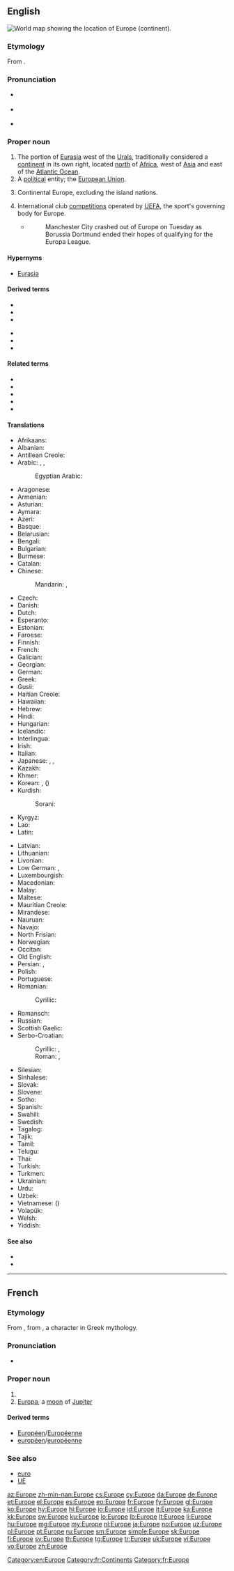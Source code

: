 {{also|europe|europé|Európé}}
==English==
[[Image:LocationEurope.png|thumb|World map showing the location of Europe (continent).]]
{{wikipedia}}

===Etymology===
From {{etyl|grc|en}} {{term|Εὐρώπη|tr=Eurōpē|lang=grc}}.

===Pronunciation===
* {{a|UK}} {{IPA|/ˈjʊəɹəp/}}
* {{a|US}} {{IPA|/ˈjʊɹəp/|/ˈjɝəp/}}
* {{audio|en-us-Europe.ogg|Audio (US)|lang=en}}

===Proper noun===
{{en-proper noun}}

# The portion of [[Eurasia]] west of the [[Urals]], traditionally considered a [[continent]] in its own right, located [[north]] of [[Africa]], west of [[Asia]] and east of the [[Atlantic Ocean]].
# A [[political]] entity; the [[European Union]].
# {{context|UK|Ireland|lang=en}} Continental Europe, excluding the island nations.
# {{context|soccer|lang=en}} International club [[competition]]s operated by [[UEFA]], the sport's governing body for Europe.
#* {{cite news|url=http://www.espn.co.uk/football/sport/story/182382.html |title=Man City out of Europe as Arsenal lose again |publisher=ESPN (UK) |date=4 December 2012 |accessdate=5 December 2012}}
#*: Manchester City crashed out of Europe on Tuesday as Borussia Dortmund ended their hopes of qualifying for the Europa League.

====Hypernyms====
* [[Eurasia]]

====Derived terms====
{{top2}}
* {{l/en|Central Europe}}
* {{l/en|Eastern Europe}}
* {{l/en|European}}
{{mid2}}
* {{l/en|Northern Europe}}
* {{l/en|Southern Europe}}
* {{l/en|Western Europe}}
{{bottom}}

====Related terms====
* {{l/en|Eurabia}}
* {{l/en|Eurasia}}
* {{l/en|Euro}}
* {{l/en|Euro-}}
* {{l/en|Europa}}

====Translations====
{{trans-see|European Union|European Union}}

{{trans-top|continent}}
* Afrikaans: {{t|af|Europa}}
* Albanian: {{t+|sq|Evropa}}
* Antillean Creole: {{t|gcf|Éwop}}
* Arabic: {{t|ar|أوروبا|f|tr=’urúbba|sc=Arab}}, {{t|ar|أوربا|f|tr=’urúbba|sc=Arab}}, {{t|ar|أوروبة|f|tr=’urúbba|sc=Arab}}
*: Egyptian Arabic: {{t|arz|أوروبا|f|tr=ʔurupa or ʔuruba|sc=Arab}}
* Aragonese: {{t|an|Europa|f}}
* Armenian: {{t+|hy|Եվրոպա|tr=Evropa}}
* Asturian: {{t+|ast|Europa|f}}
* Aymara: {{t|ay|Iwrupa}}
* Azeri: {{t+|az|Avropa}}
* Basque: {{t+|eu|Europa}}
* Belarusian: {{t|be|Еўро́па|f|sc=Cyrl}}
* Bengali: {{t+|bn|ইউরোপ|tr=iurop|sc=Beng}}
* Bulgarian: {{t+|bg|Европа|f|tr=Evrópa}}
* Burmese: {{t|my|ဥရောပ|tr=u.raw:pa.|sc=Mymr}}
* Catalan: {{t+|ca|Europa|f}}
* Chinese:
*: Mandarin: {{t|cmn|歐洲|sc=Hani}}, {{t+|cmn|欧洲|tr=Ōuzhōu|sc=Hani}}
* Czech: {{t+|cs|Evropa|f}}
* Danish: {{t+|da|Europa}}
* Dutch: {{t+|nl|Europa|n}}
* Esperanto: {{t+|eo|Eŭropo}}
* Estonian: {{t+|et|Euroopa}}
* Faroese: {{t|fo|Evropa|n}}
* Finnish: {{t+|fi|Eurooppa}}
* French: {{t+|fr|Europe|f}}
* Galician: {{t+|gl|Europa|f}}
* Georgian: {{t|ka|ევროპა|tr=evropa|sc=Geor}}
* German: {{t+|de|Europa|n}}
* Greek: {{t+|el|Ευρώπη|f|tr=Evrópi}}
* Gusii: {{t|guz|Ng’umbu}}
* Haitian Creole: {{t|ht|Ewòp}}
* Hawaiian: {{t|haw|ʻEulopa}}
* Hebrew: {{t+|he|אירופה|f|tr=Eiropa}}
* Hindi: {{t+|hi|यूरोप|tr=yūrop}}
* Hungarian: {{t+|hu|Európa}}
* Icelandic: {{t+|is|Evrópa|f}}
* Interlingua: {{t+|ia|Europa}}
* Irish: {{t|ga|Eoraip|f}}
* Italian: {{t+|it|Europa}}
* Japanese: {{t+|ja|ヨーロッパ|tr=Yōroppa}}, {{t|ja|欧羅巴|tr=Yōroppa}} {{qualifier|ateji}}, {{t+|ja|欧州|tr=Ōshū}}
* Kazakh: {{t+|kk|Еуропа|tr=Europa|sc=Cyrl}}
* Khmer: {{t+|km|អឺរ៉ុប|tr=əɨrop|sc=Khmr}}
* Korean: {{t+|ko|유럽|tr=Yureop|sc=Hang}}, {{t+|ko|구주|tr=Guju|sc=Kore}} ({{t+|ko|歐洲|sc=Kore}})
* Kurdish:
*: Sorani: {{t|ku|ئه‌وروپا}}
* Kyrgyz: {{t|ky|Европа|tr=Evropa|sc=Cyrl}}
* Lao: {{t|lo|ເອີລົບ|tr=œlôp|sc=Laoo}}
* Latin: {{t+|la|Europa|f}}
{{trans-mid}}
* Latvian: {{t|lv|Eiropa|f}}
* Lithuanian: {{t+|lt|Europa|f}}
* Livonian: {{t|liv|Eirōp}}
* Low German: {{t|nds|Europa}}, {{t|nds|Uropa}}
* Luxembourgish: {{t+|lb|Europa|f}}
* Macedonian: {{t|mk|Европа|f|tr=Évropa|sc=Cyrl}}
* Malay: {{t|ms|Eropah}}
* Maltese: {{t|mt|Ewropa|f}}
* Mauritian Creole: {{t|mfe|Lerop}}
* Mirandese: {{t|mwl|Ouropa|f}}
* Nauruan: {{t|na|Uirope}}
* Navajo: {{t|nv|Béésh Bichʼahníí bikéyah}}
* North Frisian: {{t|frr|Europa}} {{qualifier|Heligolandic}}
* Norwegian: {{t+|no|Europa}}
* Occitan: {{t+|oc|Euròpa|f}}
* Old English: {{t|ang|Europa|m}}
* Persian: {{t+|fa|اروپا|tr=Orupâ|sc=fa-Arab}}, {{t|fa|اورپا|tr=Orupâ|sc=fa-Arab}}
* Polish: {{t+|pl|Europa|f}}
* Portuguese: {{t+|pt|Europa|f}}
* Romanian: {{t+|ro|Europa|f}}
*: Cyrillic: {{t|ro|Еуропа|f|sc=Cyrl}}
* Romansch: {{t|rm|Europa|f}}
* Russian: {{t+|ru|Европа|f|tr=Jevrópa}}
* Scottish Gaelic: {{t|gd|Roinn-Eòrpa|f|alt=an Roinn-Eòrpa}}
* Serbo-Croatian:
*: Cyrillic: {{t|sh|Европа|f|sc=Cyrl}}, {{t|sh|Еуропа|f|sc=Cyrl}} {{qualifier|Croatia}}
*: Roman: {{t+|sh|Evropa|f}}, {{t+|sh|Europa|f}} {{qualifier|Croatia}}
* Silesian: {{t|szl|Ojropa}}
* Sinhalese: {{t|si|යුරෝපය|tr=yurōpaya|sc=Sinh}}
* Slovak: {{t|sk|Európa|f}}
* Slovene: {{t|sl|Evrópa|f}}
* Sotho: {{t|st|Yuropo}}
* Spanish: {{t+|es|Europa|f}}
* Swahili: {{t+|sw|Bara Uropa}}
* Swedish: {{t+|sv|Europa}}
* Tagalog: {{t+|tl|Europa}}
* Tajik: {{t|tg|Аврупо|tr=Avrupo|sc=Cyrl}}
* Tamil: {{t+|ta|ஐரோப்பா|tr=airōppā|sc=Taml}}
* Telugu: {{t+|te|ఐరోపా}}
* Thai: {{t|th|ยุโรป|tr=yúrôop}}
* Turkish: {{t+|tr|Avrupa}}
* Turkmen: {{t|tk|Ýewropa}}
* Ukrainian: {{t+|uk|Європа|f|tr=Jevrópa|sc=Cyrl}}
* Urdu: {{t|ur|یورپ|tr=yūrop|sc=ur-Arab}}
* Uzbek: {{t+|uz|Yevropa}}
* Vietnamese: {{t+|vi|Châu Âu}} ({{t|vi|洲歐}})
* Volapük: {{t+|vo|Yurop}}
* Welsh: {{t+|cy|Ewrop|f}}
* Yiddish: {{t|yi|אייראָפּע|f|tr=Eyrope|sc=Hebr}}
{{trans-bottom}}

====See also====
* {{list:continents/en}}
* {{list:countries of Europe/en}}

[[Category:en:Europe]]

----

==French==

===Etymology===
From {{etyl|la|fr}} {{term/t|la|Eurōpa}}, from {{etyl|grc|fr}} {{term|Εὐρώπα|tr=Europa|lang=grc|sc=polytonic}}, a character in Greek mythology.

===Pronunciation===
* {{audio-IPA|Fr-Europe.ogg|/ø.ʁɔp/|lang=fr}}

===Proper noun===
{{fr-proper noun|f}}

# {{l|en|Europe}}
# [[Europa]], a [[moon]] of [[Jupiter]]

====Derived terms====
* [[Européen]]/[[Européenne]]
* [[européen]]/[[européenne]]

===See also===
* [[euro]]
* [[UE]]

[[Category:fr:Continents]]
[[Category:fr:Europe]]

[[az:Europe]]
[[zh-min-nan:Europe]]
[[cs:Europe]]
[[cy:Europe]]
[[da:Europe]]
[[de:Europe]]
[[et:Europe]]
[[el:Europe]]
[[es:Europe]]
[[eo:Europe]]
[[fr:Europe]]
[[fy:Europe]]
[[gl:Europe]]
[[ko:Europe]]
[[hy:Europe]]
[[hi:Europe]]
[[io:Europe]]
[[id:Europe]]
[[it:Europe]]
[[ka:Europe]]
[[kk:Europe]]
[[sw:Europe]]
[[ku:Europe]]
[[lo:Europe]]
[[lb:Europe]]
[[lt:Europe]]
[[li:Europe]]
[[hu:Europe]]
[[mg:Europe]]
[[my:Europe]]
[[nl:Europe]]
[[ja:Europe]]
[[no:Europe]]
[[uz:Europe]]
[[pl:Europe]]
[[pt:Europe]]
[[ru:Europe]]
[[sm:Europe]]
[[simple:Europe]]
[[sk:Europe]]
[[fi:Europe]]
[[sv:Europe]]
[[th:Europe]]
[[tg:Europe]]
[[tr:Europe]]
[[uk:Europe]]
[[vi:Europe]]
[[vo:Europe]]
[[zh:Europe]]